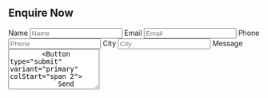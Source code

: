 <Section py="8|12|16|24" bg="background">
  <Container>
    <Div textAlign="center" bg="muted" p="10" rounded="3xl">
      <H2 fontSize="2xl|3xl" m="0">
        Enquire Now
      </H2>
    <Form  action="https://api.staticforms.xyz/submit" method="post" d="grid" col="2|repeat(2, auto)" gap="4" mt="4" w="full|auto">
    <Input type="hidden" name="accessKey" value="7ff62377-60d2-456f-973a-b98142c68c7a"/> 
    <input type="text" name="honeypot" style="display:none" />
      <VisuallyHidden>
        <Label htmlFor="form-02-name">Name</Label>
        </VisuallyHidden>
          <Input
            type="name"
            id="form-02-name"
            name="name"
            placeholder="Name"
          />
      <VisuallyHidden>
        <Label htmlFor="form-02-email">Email</Label>
      </VisuallyHidden>
        <Input
          type="email"
          id="form-02-email"
          name="email"
          placeholder="Email"
        />
      <VisuallyHidden>
        <Label htmlFor="form-02-phone">Phone</Label>
        </VisuallyHidden>
          <Input
            type="phone"
            id="form-02-phone"
            name="phone"
            placeholder="Phone"
          />
          <VisuallyHidden>
              <Label htmlFor="form-02-name">City</Label>
            </VisuallyHidden>
            <Input
              type="text"
              id="form-02-city"
              name="city"
              placeholder="City"
            />
        <VisuallyHidden>
              <Label htmlFor="form-02-message">Message</Label>
            </VisuallyHidden>
            <Textarea
              placeholder="Message"
              id="form-02-message"
              name="message"
              rows="5"
               colStart="span 2"
            />
        <Button type="submit" variant="primary" colStart="span 2">
            Send message
        </Button>
    </Form>
  </Div>
  </Container>
</Section>